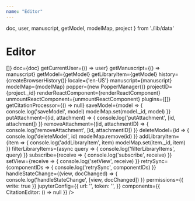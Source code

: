 ```yaml
---
name: "Editor"
---
```


  doc, 
  user, 
  manuscript, 
  getModel, 
  modelMap, 
  project 
} from './lib/data'

# Editor

<Playground>
  <Editor
    allAttachments={async () => []}
    doc={doc}
    getCurrentUser={() => user}
    getManuscript={() => manuscript}
    getModel={getModel}
    getLibraryItem={getModel}
    history={createBrowserHistory()}
    locale={'en-US'}
    manuscript={manuscript}
    modelMap={modelMap}
    popper={new PopperManager()}
    projectID={project._id}
    renderReactComponent={renderReactComponent}
    unmountReactComponent={unmountReactComponent}
    plugins={[]}
    getCitationProcessor={() => null}
    saveModel={model => {
      console.log('saveModel', model)
      modelMap.set(model._id, model)
    }}
    putAttachment={(id, attachment) => {
      console.log('putAttachment', [id, attachment])
    }}
    removeAttachment={(id, attachmentID) => {
      console.log('removeAttachment', [id, attachmentID])
    }}
    deleteModel={id => {
      console.log('deleteModel', id)
      modelMap.remove(id)
    }}
    addLibraryItem={item => {
      console.log('addLibraryItem', item)
      modelMap.set(item._id, item)
    }}
    filterLibraryItems={async query => {
      console.log('filterLibraryItems', query)
    }}
    subscribe={receive => {
      console.log('subscribe', receive)
    }}
    setView={receive => {
      console.log('setView', receive)
    }}
    retrySync={componentIDs => {
      console.log('retrySync', componentIDs)
    }}
    handleStateChange={(view, docChanged) => {
      console.log('handleStateChange', [view, docChanged])
    }}
    permissions={{ 
      write: true 
    }}
    jupyterConfig={{ 
      url: '',
      token: '',
    }}
    components={{
      CitationEditor: () => null
    }}
  />
</Playground>

<Props of={Editor} />

